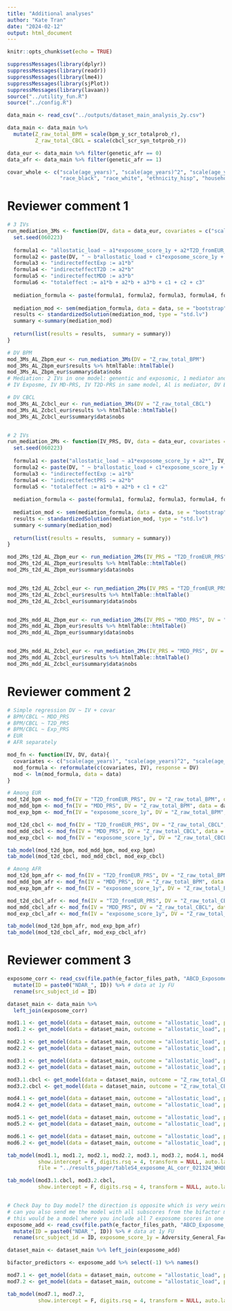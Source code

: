 ```yaml
---
title: "Additional analyses"
author: "Kate Tran"
date: "2024-02-12"
output: html_document
---
```


```r
knitr::opts_chunk$set(echo = TRUE)
```

```r
suppressMessages(library(dplyr))
suppressMessages(library(readr))
suppressMessages(library(lme4))
suppressMessages(library(sjPlot))
suppressMessages(library(lavaan))
source("../utility_fun.R")
source("../config.R")
```

```r
data_main <- read_csv("../outputs/dataset_main_analysis_2y.csv")

data_main <- data_main %>% 
  mutate(Z_raw_total_BPM = scale(bpm_y_scr_totalprob_r),
         Z_raw_total_CBCL = scale(cbcl_scr_syn_totprob_r))

data_eur <- data_main %>% filter(genetic_afr == 0)
data_afr <- data_main %>% filter(genetic_afr == 1)

covar_whole <- c("scale(age_years)", "scale(age_years)^2", "scale(age_years)^3", "sex_br",
                 "race_black", "race_white", "ethnicity_hisp", "household_income")
```

# Reviewer comment 1
```r
# 3 IVs
run_mediation_3Ms <- function(DV, data = data_eur, covariates = c("scale(age_years)", "scale(age_years)^2", "scale(age_years)^3", "sex_br")) {
  set.seed(060223)
  
  formula1 <- "allostatic_load ~ a1*exposome_score_1y + a2*T2D_fromEUR_PRS + a3*MDD_PRS + scale(age_years) + scale(age_years)^2 + scale(age_years)^3 + sex_br"
  formula2 <- paste(DV, " ~ b*allostatic_load + c1*exposome_score_1y + c2*T2D_fromEUR_PRS + c3*MDD_PRS +  + scale(age_years) + scale(age_years)^2 + scale(age_years)^3 + sex_br")
  formula3 <- "indirecteffectExp := a1*b"
  formula4 <- "indirecteffectT2D := a2*b"
  formula5 <- "indirecteffectMDD := a3*b"
  formula6 <- "totaleffect := a1*b + a2*b + a3*b + c1 + c2 + c3"
  
  mediation_formula <- paste(formula1, formula2, formula3, formula4, formula5, formula6, sep = " \n ")
  
  mediation_mod <- sem(mediation_formula, data = data, se = "bootstrap", bootstrap = 500)
  results <- standardizedSolution(mediation_mod, type = "std.lv")
  summary <-summary(mediation_mod)
  
  return(list(results = results,  summary = summary))
}

# DV BPM
mod_3Ms_AL_Zbpm_eur <- run_mediation_3Ms(DV = "Z_raw_total_BPM")
mod_3Ms_AL_Zbpm_eur$results %>% htmlTable::htmlTable()
mod_3Ms_AL_Zbpm_eur$summary$data$nobs
# Mediation: 2 IVs in one model: genentic and exposomic, 1 mediator and 1 DV # Only EUR
# IV Exposme, IV MD-PRS, IV T2D-PRS in same model, Al is mediator, DV BPM or CBCL

# DV CBCL
mod_3Ms_AL_Zcbcl_eur <- run_mediation_3Ms(DV = "Z_raw_total_CBCL")
mod_3Ms_AL_Zcbcl_eur$results %>% htmlTable::htmlTable()
mod_3Ms_AL_Zcbcl_eur$summary$data$nobs


# 2 IVs
run_mediation_2Ms <- function(IV_PRS, DV, data = data_eur, covariates = c("scale(age_years)", "scale(age_years)^2", "scale(age_years)^3", "sex_br")) {
  set.seed(060223)
  
  formula1 <- paste("allostatic_load ~ a1*exposome_score_1y + a2*", IV_PRS, "+ scale(age_years) + scale(age_years)^2 + scale(age_years)^3 + sex_br")
  formula2 <- paste(DV, " ~ b*allostatic_load + c1*exposome_score_1y + c2*", IV_PRS, "+ scale(age_years) + scale(age_years)^2 + scale(age_years)^3 + sex_br")
  formula3 <- "indirecteffectExp := a1*b"
  formula4 <- "indirecteffectPRS := a2*b"
  formula5 <- "totaleffect := a1*b + a2*b + c1 + c2"
  
  mediation_formula <- paste(formula1, formula2, formula3, formula4, formula5, sep = " \n ")
  
  mediation_mod <- sem(mediation_formula, data = data, se = "bootstrap", bootstrap = 500)
  results <- standardizedSolution(mediation_mod, type = "std.lv")
  summary <-summary(mediation_mod)
  
  return(list(results = results,  summary = summary))
}

mod_2Ms_t2d_AL_Zbpm_eur <- run_mediation_2Ms(IV_PRS = "T2D_fromEUR_PRS", DV = "Z_raw_total_BPM")
mod_2Ms_t2d_AL_Zbpm_eur$results %>% htmlTable::htmlTable()
mod_2Ms_t2d_AL_Zbpm_eur$summary$data$nobs


mod_2Ms_t2d_AL_Zcbcl_eur <- run_mediation_2Ms(IV_PRS = "T2D_fromEUR_PRS", DV = "Z_raw_total_CBCL")
mod_2Ms_t2d_AL_Zcbcl_eur$results %>% htmlTable::htmlTable()
mod_2Ms_t2d_AL_Zcbcl_eur$summary$data$nobs


mod_2Ms_mdd_AL_Zbpm_eur <- run_mediation_2Ms(IV_PRS = "MDD_PRS", DV = "Z_raw_total_BPM")
mod_2Ms_mdd_AL_Zbpm_eur$results %>% htmlTable::htmlTable()
mod_2Ms_mdd_AL_Zbpm_eur$summary$data$nobs


mod_2Ms_mdd_AL_Zcbcl_eur <- run_mediation_2Ms(IV_PRS = "MDD_PRS", DV = "Z_raw_total_CBCL")
mod_2Ms_mdd_AL_Zcbcl_eur$results %>% htmlTable::htmlTable()
mod_2Ms_mdd_AL_Zcbcl_eur$summary$data$nobs
```

# Reviewer comment 2
```r
# Simple regression DV ~ IV + covar
# BPM/CBCL ~ MDD_PRS
# BPM/CBCL ~ T2D_PRS
# BPM/CBCL ~ Exp_PRS
# EUR
# AFR separately

mod_fn <- function(IV, DV, data){
  covariates <- c("scale(age_years)", "scale(age_years)^2", "scale(age_years)^3", "sex_br")
  mod_formula <- reformulate(c(covariates, IV), response = DV)
  mod <- lm(mod_formula, data = data)
}

# Among EUR
mod_t2d_bpm <- mod_fn(IV = "T2D_fromEUR_PRS", DV = "Z_raw_total_BPM", data = data_eur)
mod_mdd_bpm <- mod_fn(IV = "MDD_PRS", DV = "Z_raw_total_BPM", data = data_eur)
mod_exp_bpm <- mod_fn(IV = "exposome_score_1y", DV = "Z_raw_total_BPM", data = data_eur)

mod_t2d_cbcl <- mod_fn(IV = "T2D_fromEUR_PRS", DV = "Z_raw_total_CBCL", data = data_eur)
mod_mdd_cbcl <- mod_fn(IV = "MDD_PRS", DV = "Z_raw_total_CBCL", data = data_eur)
mod_exp_cbcl <- mod_fn(IV = "exposome_score_1y", DV = "Z_raw_total_CBCL", data = data_eur)

tab_model(mod_t2d_bpm, mod_mdd_bpm, mod_exp_bpm)
tab_model(mod_t2d_cbcl, mod_mdd_cbcl, mod_exp_cbcl)

# Among AFR
mod_t2d_bpm_afr <- mod_fn(IV = "T2D_fromEUR_PRS", DV = "Z_raw_total_BPM", data = data_afr)
mod_mdd_bpm_afr <- mod_fn(IV = "MDD_PRS", DV = "Z_raw_total_BPM", data = data_afr)
mod_exp_bpm_afr <- mod_fn(IV = "exposome_score_1y", DV = "Z_raw_total_BPM", data = data_afr)

mod_t2d_cbcl_afr <- mod_fn(IV = "T2D_fromEUR_PRS", DV = "Z_raw_total_CBCL", data = data_afr)
mod_mdd_cbcl_afr <- mod_fn(IV = "MDD_PRS", DV = "Z_raw_total_CBCL", data = data_afr)
mod_exp_cbcl_afr <- mod_fn(IV = "exposome_score_1y", DV = "Z_raw_total_CBCL", data = data_afr)

tab_model(mod_t2d_bpm_afr, mod_exp_bpm_afr)
tab_model(mod_t2d_cbcl_afr, mod_exp_cbcl_afr)
```


# Reviewer comment 3
```r
exposome_corr <- read_csv(file.path(e_factor_files_path, "ABCD_Exposome_correlated-traits_scores_16March2021.csv")) %>%
  mutate(ID = paste0("NDAR_", ID)) %>% # data at 1y FU
  rename(src_subject_id = ID)

dataset_main <- data_main %>% 
  left_join(exposome_corr)

mod1.1 <- get_model(data = dataset_main, outcome = "allostatic_load", predictor = "Household_Adversity", covariates = NULL)
mod1.2 <- get_model(data = dataset_main, outcome = "allostatic_load", predictor = "Household_Adversity")

mod2.1 <- get_model(data = dataset_main, outcome = "allostatic_load", predictor = "Neighborhood_Poverty", covariates = NULL)
mod2.2 <- get_model(data = dataset_main, outcome = "allostatic_load", predictor = "Neighborhood_Poverty")

mod3.1 <- get_model(data = dataset_main, outcome = "allostatic_load", predictor = "DayToDay_Adversity", covariates = NULL)
mod3.2 <- get_model(data = dataset_main, outcome = "allostatic_load", predictor = "DayToDay_Adversity")

mod3.1.cbcl <- get_model(data = dataset_main, outcome = "Z_raw_total_CBCL", predictor = "DayToDay_Adversity", covariates = NULL)
mod3.2.cbcl <- get_model(data = dataset_main, outcome = "Z_raw_total_CBCL", predictor = "DayToDay_Adversity")

mod4.1 <- get_model(data = dataset_main, outcome = "allostatic_load", predictor = "State_Conservatism_Ruralness", covariates = NULL)
mod4.2 <- get_model(data = dataset_main, outcome = "allostatic_load", predictor = "State_Conservatism_Ruralness")

mod5.1 <- get_model(data = dataset_main, outcome = "allostatic_load", predictor = "Family_Values", covariates = NULL)
mod5.2 <- get_model(data = dataset_main, outcome = "allostatic_load", predictor = "Family_Values")

mod6.1 <- get_model(data = dataset_main, outcome = "allostatic_load", predictor = "Birth_Pregnancy_Complications", covariates = NULL)
mod6.2 <- get_model(data = dataset_main, outcome = "allostatic_load", predictor = "Birth_Pregnancy_Complications")

tab_model(mod1.1, mod1.2, mod2.1, mod2.2, mod3.1, mod3.2, mod4.1, mod4.2, mod5.1, mod5.2, mod6.1, mod6.2,
          show.intercept = F, digits.rsq = 4, transform = NULL, auto.label = FALSE, collapse.ci = FALSE , 
          file = "../results_paper/tableS4_exposome_AL_corr_021324_WHOLE.xls")

tab_model(mod3.1.cbcl, mod3.2.cbcl,
          show.intercept = F, digits.rsq = 4, transform = NULL, auto.label = FALSE, collapse.ci = FALSE)


# Check Day to Day model? the direction is opposite which is very weird. also, the 95%CI is weird.
# can you also send me the model with all subscores from the bifactor model?
# this would be a model where you include all 7 exposome scores in one models (with and without covariates). the 7 exposome scores include the general exposome score (that we used in the main paper) and the 6 subfactors that were derived from the same measurement model.
exposome_add <- read_csv(file.path(e_factor_files_path, "ABCD_Exposome_bifactor_scores_16March2021.csv")) %>%
  mutate(ID = paste0("NDAR_", ID)) %>% # data at 1y FU
  rename(src_subject_id = ID, exposome_score_1y = Adversity_General_Factor)

dataset_main <- dataset_main %>% left_join(exposome_add)

bifactor_predictors <- exposome_add %>% select(-1) %>% names()

mod7.1 <- get_model(data = dataset_main, outcome = "allostatic_load", predictor = bifactor_predictors, covariates = NULL)
mod7.2 <- get_model(data = dataset_main, outcome = "allostatic_load", predictor = bifactor_predictors)

tab_model(mod7.1, mod7.2,
          show.intercept = F, digits.rsq = 4, transform = NULL, auto.label = FALSE, collapse.ci = FALSE)
```















